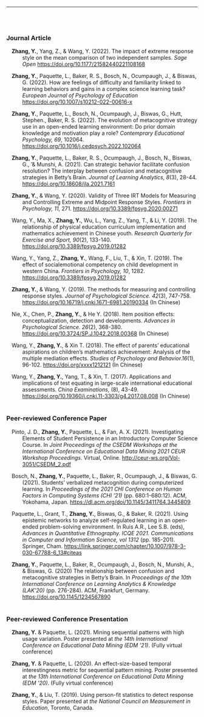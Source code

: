 ---
<style type="text/css">
<!--
.hang {
  text-indent: -2em;
  margin-left: 3em;
}
-->
</style>

<br> <br> 

### Journal Article

<p class = "hang">

**Zhang, Y.**, Yang, Z., & Wang, Y. (2022). The impact of extreme response style on the mean comparison of two independent samples. *Sage Open* [https://doi.org/10.1177/21582440221108168](https://journals.sagepub.com/doi/10.1177/21582440221108168)
<br>  </p> <p class = "hang">

**Zhang, Y.**, Paquette, L., Baker, R. S., Bosch, N., Ocumpaugh, J., & Biswas, G. (2022). How are feelings of difficulty and familiarity linked to learning behaviors and gains in a complex science learning task? *European Journal of Psychology of Education* [https://doi.org/10.1007/s10212-022-00616-x](https://link.springer.com/article/10.1007/s10212-022-00616-x){target="_blank"} 
<br>  </p> <p class = "hang">

**Zhang, Y.**, Paquette, L., Bosch, N., Ocumpaugh, J., Biswas, G., Hutt, Stephen., \verb'&' Baker, R. S. (2022). The evolution of metacognitive strategy use in an open-ended learning environment: Do prior domain knowledge and motivation play a role? *Contemprary Educational Psychology, 69*, 102064. [https://doi.org/10.1016/j.cedpsych.2022.102064](https://www.sciencedirect.com/science/article/pii/S0361476X22000236){target="_blank"} 
<br>  </p> <p class = "hang">

**Zhang, Y.**, Paquette, L., Baker, R. S., Ocumpaugh, J., Bosch, N., Biswas, G., '& Munshi, A. (2021). Can strategic behavior facilitate confusion resolution? The interplay between confusion and metacognitive strategies in Betty's Brain. *Journal of Learning Analytics, 8*(3), 28-44. [https://doi.org/10.18608/jla.2021.7161](https://learning-analytics.info/index.php/JLA/article/view/7161){target="_blank"} 
<br>  </p> <p class = "hang">


**Zhang, Y.**, & Wang, Y. (2020). Validity of Three IRT Models for Measuring and Controlling Extreme and Midpoint Response Styles. *Frontiers in Psychology, 11*, 271. [https://doi.org/10.3389/fpsyg.2020.00271](https://www.frontiersin.org/articles/10.3389/fpsyg.2020.00271/full){target="_blank"}
<br>  </p> <p class = "hang">


Wang, Y., Ma, X., **Zhang, Y.**, Wu, L., Yang, Z., Yang, T., & Li, Y. (2019). The relationship of physical education curriculum implementation and mathematics achievement in Chinese youth. *Research Quarterly for Exercise and Sport, 90*(2), 133-140. [https://doi.org/10.3389/fpsyg.2019.01282](https://www.tandfonline.com/doi/abs/10.1080/02701367.2019.1603775){target="_blank"}
<br>  </p> <p class = "hang">

Wang, Y., Yang, Z., **Zhang, Y.**, Wang, F., Liu, T., & Xin, T. (2019). The effect of socialemotional competency on child development in western China. *Frontiers in Psychology, 10*, 1282. [https://doi.org/10.3389/fpsyg.2019.01282](https://www.frontiersin.org/articles/10.3389/fpsyg.2019.01282/full){target="_blank"}
<br>  </p> <p class = "hang">

**Zhang, Y.**, & Wang, Y. (2019). The methods for measuring and controlling response styles. *Journal of Psychological Science. 42*(3), 747-758. [https://doi.org/10.16719/j.cnki.1671-6981.20190334](https://www.psysci.org/CN/abstract/abstract10362.shtml){target="_blank"} (In Chinese) 
<br> </p><p class = "hang">

Nie, X., Chen, P., **Zhang, Y.**, & He Y. (2018). Item position effects: conceptualization, detection and developments.  *Advances in Psychological Science. 26*(2), 368-380. [https://doi.org/10.3724/SP.J.1042.2018.00368](http://journal.psych.ac.cn/xlkxjz/EN/10.3724/SP.J.1042.2018.00368){target="_blank"} (In Chinese)
<br> </p><p class = "hang">

Wang, Y., **Zhang, Y.**, & Xin T. (2018). The effect of parents’ educational aspirations on children’s mathematics achievement: Analysis of the multiple mediation effects. *Studies of Psychology and Behavior.16*(1), 96-102. [https://doi.org/xxxx1212121](http://www.xml-data.org/XYYXWYJ/html/2018/1/2018-1-96.htm){target="_blank"} (In Chinese) 
<br> </p><p class = "hang">

Wang, Y., **Zhang, Y.**, Yang, T., & Xin, T. (2017). Applications and implications of test equating in large-scale international educational assessments. *China Examinations,* (8), 43-49. [https://doi.org/10.19360/j.cnki.11-3303/g4.2017.08.008](https://www.researchgate.net/profile/Yingbin_Zhang7/publication/334507378_Applications_and_Implications_of_Test_Equating_in_Large-scale_International_Educational_Assessments/links/5d2ea06c299bf1547cbd200a/Applications-and-Implications-of-Test-Equating-in-Large-scale-International-Educational-Assessments.pdf){target="_blank"}  (In Chinese)
<br>  <br></p>


### Peer-reviewed Conference Paper
<p class = "hang">
Pinto, J. D., **Zhang, Y.**, Paquette, L., & Fan, A. X. (2021). Investigating Elements of Student Persistence in an Introductory Computer Science Course. In *Joint Proceedings of the CSEDM Workshops at the International Conference on Educational Data Mining 2021 CEUR Workshop Proceedings*. Virtual, Online. [http://ceur-ws.org/Vol-3051/CSEDM_2.pdf](http://ceur-ws.org/Vol-3051/CSEDM_2.pdf) 
<br>  </p><p class = "hang">

Bosch, N., **Zhang, Y.**, Paquette, L., Baker, R., Ocumpaugh, J., & Biswas, G. (2021). Students’ verbalized metacognition during computerized learning. In *Proceedings of the 2021 CHI Conference on Human Factors in Computing Systems (CHI '21)* (pp. 680:1-680:12). ACM, Yokohama, Japan. [https://dl.acm.org/doi/10.1145/3411764.3445809](https://doi.org/10.1145/3411764.3445809)
<br>  </p><p class = "hang">

Paquette, L., Grant, T., **Zhang, Y.**,  Biswas, G., & Baker, R. (2021). Using epistemic networks to analyze self-regulated learning in an open-ended problem-solving environment. In Ruis A.R., Lee S.B. (eds), *Advances in Quantitative Ethnography. ICQE 2021. Communications in Computer and Information Science, vol 1312* (pp. 185-201). Springer, Cham. [https://link.springer.com/chapter/10.1007/978-3-030-67788-6_13#citeas](https://doi.org/10.1007/978-3-030-67788-6_13)
<br>  </p><p class = "hang">

**Zhang, Y.**, Paquette, L., Baker, R., Ocumpaugh, J., Bosch, N., Munshi, A., & Biswas, G. (2020) The relationship between confusion and metacognitive strategies in Betty’s Brain. In *Proceedings of the 10th International Conference on Learning Analytics & Knowledge (LAK’20)* (pp. 276-284). ACM, Frankfurt, Germany. [https://doi.org/10.1145/1234567890](https://dl.acm.org/doi/10.1145/3375462.3375518)
<br>  <br></p>

### Peer-reviewed Conference Presentation
<p class = "hang">
**Zhang, Y.** & Paquette, L. (2021). Mining sequential patterns with high usage variation. Poster presented at *the 14th International Conference on Educational Data Mining (EDM '21)*. (Fully virtual conference)
<br>  </p><p class = "hang">

**Zhang, Y.** & Paquette, L. (2020). An effect-size-based temporal interestingness metric for sequential pattern mining. Poster presented at *the 13th International Conference on Educational Data Mining (EDM '20)*. (Fully virtual conference)
<br>  </p><p class = "hang">

**Zhang, Y.**, & Liu, T. (2019). Using person-fit statistics to detect response styles. Paper presented at *the National Council on Measurement in Education*, Toronto, Canada.
<br>  </p><p class = "hang">
</p>
